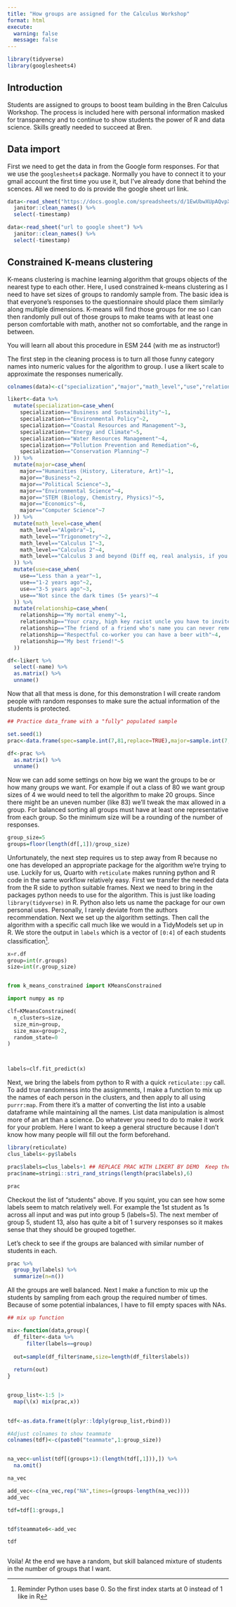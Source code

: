 ```yaml
---
title: "How groups are assigned for the Calculus Workshop"
format: html
execute: 
  warning: false
  message: false
---
```


```r
library(tidyverse)
library(googlesheets4)
```

## Introduction

Students are assigned to groups to boost team building in the Bren Calculus Workshop. The process is included here with personal information masked for transparency and to continue to show students the power of R and data science. Skills greatly needed to succeed at Bren.

## Data import

First we need to get the data in from the Google form responses. For that we use the `googlesheets4` package. Normally you have to connect it to your gmail account the first time you use it, but I've already done that behind the scences. All we need to do is provide the google sheet url link.

```r

data<-read_sheet("https://docs.google.com/spreadsheets/d/1EwUbwXUpAQvpXuF_zvK4aCXOP9ucYuam_r3xBgZ6cKw/edit?resourcekey#gid=967303810") %>% 
  janitor::clean_names() %>% 
  select(-timestamp)
```
```r

data<-read_sheet("url to google sheet") %>% 
  janitor::clean_names() %>% 
  select(-timestamp)
```

## Constrained K-means clustering

K-means clustering is machine learning algorithm that groups objects of the nearest type to each other. Here, I used constrained k-means clustering as I need to have set sizes of groups to randomly sample from. The basic idea is that everyone's responses to the questionnaire should place them similarly along multiple dimensions. K-means will find those groups for me so I can then randomly pull out of those groups to make teams with at least one person comfortable with math, another not so comfortable, and the range in between. 

You will learn all about this procedure in ESM 244 (with me as instructor!)

The first step in the cleaning process is to turn all those funny category names into numeric values for the algorithm to group. I use a likert scale to approximate the responses numerically. 

```r
colnames(data)<-c("specialization","major","math_level","use","relationship","name")
```

```r

likert<-data %>% 
  mutate(specialization=case_when(
    specialization=="Business and Sustainability"~1,
    specialization=="Environmental Policy"~2,
    specialization=="Coastal Resources and Management"~3,
    specialization=="Energy and Climate"~5,
    specialization=="Water Resources Management"~4,
    specialization=="Pollution Prevention and Remediation"~6,
    specialization=="Conservation Planning"~7
  )) %>% 
  mutate(major=case_when(
    major=="Humanities (History, Literature, Art)"~1,
    major=="Business"~2,
    major=="Political Science"~3,
    major=="Environmental Science"~4,
    major=="STEM (Biology, Chemistry, Physics)"~5,
    major=="Economics"~6,
    major=="Computer Science"~7
  )) %>% 
  mutate(math_level=case_when(
    math_level=="Algebra"~1,
    math_level=="Trigonometry"~2,
    math_level=="Calculus 1"~3,
    math_level=="Calculus 2"~4,
    math_level=="Calculus 3 and beyond (Diff eq, real analysis, if you know what those are click this option)"~5
  )) %>% 
  mutate(use=case_when(
    use=="Less than a year"~1,
    use=="1-2 years ago"~2,
    use=="3-5 years ago"~3,
    use=="Not since the dark times (5+ years)"~4
  )) %>% 
  mutate(relationship=case_when(
    relationship=="My mortal enemy"~1,
    relationship=="Your crazy, high key racist uncle you have to invite to Thanksgiving"~2,
    relationship=="The friend of a friend who's name you can never remember"~3,
    relationship=="Respectful co-worker you can have a beer with"~4,
    relationship=="My best friend!"~5
  ))

df<-likert %>% 
  select(-name) %>% 
  as.matrix() %>% 
  unname()
```

Now that all that mess is done, for this demonstration I will create random people with random responses to make sure the actual information of the students is protected.

```r
## Practice data_frame with a "fully" populated sample

set.seed(1)
prac<-data.frame(spec=sample.int(7,81,replace=TRUE),major=sample.int(7,81,replace=TRUE),level=sample.int(5,81,replace=TRUE),use=sample.int(4,81,replace=TRUE),rel=sample.int(5,81,replace=TRUE))

df<-prac %>% 
  as.matrix() %>% 
  unname()


```


Now we can add some settings on how big we want the groups to be or how many groups we want. For example if out a class of 80 we want group sizes of 4 we would need to tell the algorithm to make 20 groups. Since there might be an uneven number (like 83) we'll tweak the max allowed in a group. For balanced sorting all groups must have at least one representative from each group. So the minimum size will be a rounding of the number of responses.

```r
group_size=5
groups=floor(length(df[,1])/group_size)
```

Unfortunately, the next step requires us to step away from R because no one has developed an appropriate package for the algorithm we're trying to use. Luckily for us, Quarto with `reticulate` makes running python and R code in the same workflow relatively easy. First we transfer the needed data from the R side to python suitable frames. Next we need to bring in the packages python needs to use for the algorithm. This is just like loading `library(tidyverse)` in R. Python also lets us name the package for our own personal uses. Personally, I rarely deviate from the authors recommendation. Next we set up the algorithm settings. Then call the algorithm with a specific call much like we would in a TidyModels set up in R. We store the output in `labels` which is a vector of `[0:4]` of each students classification^[Reminder Python uses base 0. So the first index starts at 0 instead of 1 like in R]. 

```python
x=r.df
group=int(r.groups)
size=int(r.group_size)


from k_means_constrained import KMeansConstrained

import numpy as np

clf=KMeansConstrained(
  n_clusters=size,
  size_min=group,
  size_max=group+2,
  random_state=0
)



labels=clf.fit_predict(x)
```

Next, we bring the labels from python to R with a quick `reticulate::py` call. To add true randomness into the assignments, I make a function to mix up the names of each person in the clusters, and then apply to all using `purrr:map`. From there it's a matter of converting the list into a usable dataframe while maintaining all the names. List data manipulation is almost more of an art than a science. Do whatever you need to do to make it work for your problem. Here I want to keep a general structure because I don't know how many people will fill out the form beforehand.

```r
library(reticulate)
clus_labels<-py$labels

prac$labels=clus_labels+1 ## REPLACE PRAC WITH LIKERT BY DEMO  Keep the add 1 becuase of python base 0
prac$name=stringi::stri_rand_strings(length(prac$labels),6)

prac

```

Checkout the list of "students" above. If you squint, you can see how some labels seem to match relatively well. For example the 1st student as 1s across all input and was put into group 5 (labels=5). The next member of group 5, student 13, also has quite a bit of 1 survery responses so it makes sense that they should be grouped together. 

Let's check to see if the groups are balanced with similar number of students in each.

```r

prac %>% 
  group_by(labels) %>% 
  summarize(n=n())

```

All the groups are well balanced. Next I make a function to mix up the students by sampling from each group the required number of times. Because of some potential inbalances, I have to fill empty spaces with NAs.

```r
## mix up function

mix<-function(data,group){
  df_filter<-data %>% 
      filter(labels==group)
    
  out=sample(df_filter$name,size=length(df_filter$labels))
  
  return(out)
}


group_list<-1:5 |>
  map(\(x) mix(prac,x))
  

tdf<-as.data.frame(t(plyr::ldply(group_list,rbind)))

#Adjust colnames to show teammate
colnames(tdf)<-c(paste0("teammate",1:group_size))


na_vec<-unlist(tdf[(groups+1):(length(tdf[,1])),]) %>% 
  na.omit()

na_vec

add_vec<-c(na_vec,rep("NA",times=(groups-length(na_vec))))
add_vec

tdf=tdf[1:groups,]


tdf$teammate6<-add_vec

tdf



```

Voila! At the end we have a random, but skill balanced mixture of students in the number of groups that I want.
